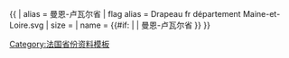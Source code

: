 {{ {{{1<noinclude>|country showdata</noinclude>}}}
| alias = 曼恩-卢瓦尔省
| flag alias = Drapeau fr département Maine-et-Loire.svg
| size = {{{size|}}}
| name = {{#if: {{{name|}}} | {{{name|}}} | 曼恩-卢瓦尔省 }}
}}<noinclude>
[[Category:法国省份资料模板]]
</noinclude>